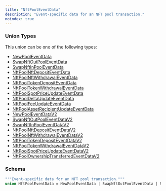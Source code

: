 ```yaml
---
title: "NftPoolEventData"
description: "Event-specific data for an NFT pool transaction."
noindex: true
---
```


### Union Types

This union can be one of the following types:

- [NewPoolEventData](/api-reference/types/newpooleventdata)
- [SwapNftOutPoolEventData](/api-reference/types/swapnftoutpooleventdata)
- [SwapNftInPoolEventData](/api-reference/types/swapnftinpooleventdata)
- [NftPoolNftDepositEventData](/api-reference/types/nftpoolnftdepositeventdata)
- [NftPoolNftWithdrawalEventData](/api-reference/types/nftpoolnftwithdrawaleventdata)
- [NftPoolTokenDepositEventData](/api-reference/types/nftpooltokendepositeventdata)
- [NftPoolTokenWithdrawalEventData](/api-reference/types/nftpooltokenwithdrawaleventdata)
- [NftPoolSpotPriceUpdateEventData](/api-reference/types/nftpoolspotpriceupdateeventdata)
- [NftPoolDeltaUpdateEventData](/api-reference/types/nftpooldeltaupdateeventdata)
- [NftPoolFeeUpdateEventData](/api-reference/types/nftpoolfeeupdateeventdata)
- [NftPoolAssetRecipientUpdateEventData](/api-reference/types/nftpoolassetrecipientupdateeventdata)
- [NewPoolEventDataV2](/api-reference/types/newpooleventdatav2)
- [SwapNftOutPoolEventDataV2](/api-reference/types/swapnftoutpooleventdatav2)
- [SwapNftInPoolEventDataV2](/api-reference/types/swapnftinpooleventdatav2)
- [NftPoolNftDepositEventDataV2](/api-reference/types/nftpoolnftdepositeventdatav2)
- [NftPoolNftWithdrawalEventDataV2](/api-reference/types/nftpoolnftwithdrawaleventdatav2)
- [NftPoolTokenDepositEventDataV2](/api-reference/types/nftpooltokendepositeventdatav2)
- [NftPoolTokenWithdrawalEventDataV2](/api-reference/types/nftpooltokenwithdrawaleventdatav2)
- [NftPoolSpotPriceUpdateEventDataV2](/api-reference/types/nftpoolspotpriceupdateeventdatav2)
- [NftPoolOwnershipTransferredEventDataV2](/api-reference/types/nftpoolownershiptransferredeventdatav2)

### Schema


```graphql 
"""Event-specific data for an NFT pool transaction."""
union NftPoolEventData = NewPoolEventData | SwapNftOutPoolEventData | SwapNftInPoolEventData | NftPoolNftDepositEventData | NftPoolNftWithdrawalEventData | NftPoolTokenDepositEventData | NftPoolTokenWithdrawalEventData | NftPoolSpotPriceUpdateEventData | NftPoolDeltaUpdateEventData | NftPoolFeeUpdateEventData | NftPoolAssetRecipientUpdateEventData | NewPoolEventDataV2 | SwapNftOutPoolEventDataV2 | SwapNftInPoolEventDataV2 | NftPoolNftDepositEventDataV2 | NftPoolNftWithdrawalEventDataV2 | NftPoolTokenDepositEventDataV2 | NftPoolTokenWithdrawalEventDataV2 | NftPoolSpotPriceUpdateEventDataV2 | NftPoolOwnershipTransferredEventDataV2
```
